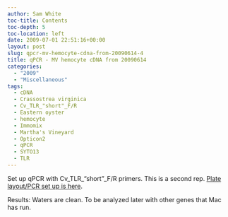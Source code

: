 ```yaml
---
author: Sam White
toc-title: Contents
toc-depth: 5
toc-location: left
date: 2009-07-01 22:51:16+00:00
layout: post
slug: qpcr-mv-hemocyte-cdna-from-20090614-4
title: qPCR - MV hemocyte cDNA from 20090614
categories:
  - "2009"
  - "Miscellaneous"
tags:
  - cDNA
  - Crassostrea virginica
  - Cv_TLR_"short"_F/R
  - Eastern oyster
  - hemocyte
  - Immomix
  - Martha's Vineyard
  - Opticon2
  - qPCR
  - SYTO13
  - TLR
---
```


Set up qPCR with Cv_TLR_"short"_F/R primers. This is a second rep. [Plate layout/PCR set up is here](https://eagle.fish.washington.edu/Arabidopsis/Notebook%20Workup%20Files/20090701-01.jpg).

Results: Waters are clean. To be analyzed later with other genes that Mac has run.
